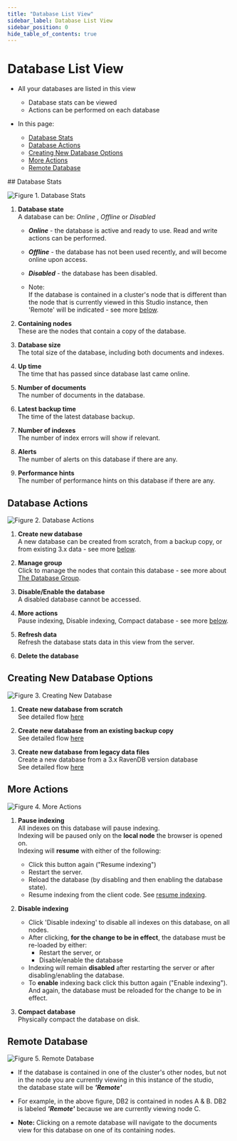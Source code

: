 ```yaml
---
title: "Database List View"
sidebar_label: Database List View
sidebar_position: 0
hide_table_of_contents: true
---
```



# Database List View
<Admonition type="note" title="Note">

* All your databases are listed in this view  
  * Database stats can be viewed  
  * Actions can be performed on each database  

* In this page:  
  * [Database Stats](../../studio/database/databases-list-view.mdx#database-stats)  
  * [Database Actions](../../studio/database/databases-list-view.mdx#database-actions)  
  * [Creating New Database Options](../../studio/database/databases-list-view.mdx#creating-new-database-options)  
  * [More Actions](../../studio/database/databases-list-view.mdx#more-actions)  
  * [Remote Database](../../studio/database/databases-list-view.mdx#remote-database)  
</Admonition>
## Database Stats

![Figure 1. Database Stats](./assets/database-stats.png)

1. **Database state**    
   A database can be: _Online_ , _Offline_ or _Disabled_        

   * ***Online***   - the database is active and ready to use. Read and write actions can be performed.  
   * ***Offline***  - the database has not been used recently, and will become online upon access.  
   * ***Disabled*** - the database has been disabled.  
  
   * Note:  
     If the database is contained in a cluster's node that is different than the node that is currently viewed in this Studio instance, then 'Remote' will be indicated - see more [below](../../studio/database/databases-list-view.mdx#remote-database).

2. **Containing nodes**   
   These are the nodes that contain a copy of the database. 

3. **Database size**    
   The total size of the database, including both documents and indexes.

4. **Up time**        
   The time that has passed since database last came online. 

5. **Number of documents**      
   The number of documents in the database.

6. **Latest backup time**      
   The time of the latest database backup.
      
7. **Number of indexes**    
   The number of index errors will show if relevant.

8. **Alerts**    
   The number of alerts on this database if there are any.

9. **Performance hints**    
   The number of performance hints on this database if there are any.
   


## Database Actions

![Figure 2. Database Actions](./assets/database-actions-1.png)

1. **Create new database**  
   A new database can be created from scratch, from a backup copy, or from existing 3.x data - see more [below](../../studio/database/databases-list-view.mdx#creating-new-database-options).

2. **Manage group**  
   Click to manage the nodes that contain this database - see more about [The Database Group](../../studio/database/settings/manage-database-group.mdx).

3. **Disable/Enable the database**  
   A disabled database cannot be accessed. 

4. **More actions**  
   Pause indexing, Disable indexing, Compact database - see more [below](../../studio/database/databases-list-view.mdx#more-actions). 

5. **Refresh data**  
   Refresh the database stats data in this view from the server.

6. **Delete the database**  


## Creating New Database Options

![Figure 3. Creating New Database](./assets/database-actions-2.png)

1. **Create new database from scratch**   
   See detailed flow [here](../../studio/database/create-new-database/general-flow.mdx)  

2. **Create new database from an existing backup copy**   
   See detailed flow [here](../../studio/database/create-new-database/from-backup.mdx)  

3. **Create new database from legacy data files**      
   Create a new database from a 3.x RavenDB version database    
   See detailed flow [here](../../studio/database/create-new-database/from-legacy-files.mdx)


## More Actions

![Figure 4. More Actions](./assets/database-actions-3.png)

1. **Pause indexing**      
   All indexes on this database will pause indexing.  
   Indexing will be paused only on the __local node__ the browser is opened on.  
   Indexing will __resume__ with either of the following:  
     * Click this button again ("Resume indexing")  
     * Restart the server.  
     * Reload the database (by disabling and then enabling the database state).  
     * Resume indexing from the client code. See [resume indexing](../../client-api/operations/maintenance/indexes/start-indexing.mdx).  

2. **Disable indexing**     
   * Click 'Disable indexing' to disable all indexes on this database, on all nodes.  
   * After clicking, __for the change to be in effect__, the database must be re-loaded by either:  
      * Restart the server, or  
      * Disable/enable the database  
   * Indexing will remain __disabled__ after restarting the server or after disabling/enabling the database.  
   * To __enable__ indexing back click this button again ("Enable indexing").  
     And again, the database must be reloaded for the change to be in effect.  

3. **Compact database**   
   Physically compact the database on disk.  


## Remote Database

![Figure 5. Remote Database](./assets/database-actions-4.png)

* If the database is contained in one of the cluster's other nodes, but not in the node you are currently viewing in this instance of the studio,  
  the database state will be ***'Remote'***

* For example, in the above figure, DB2 is contained in nodes A & B. 
  DB2 is labeled ***'Remote'*** because we are currently viewing node C.  

* **Note:** Clicking on a remote database will navigate to the documents view for this database on one of its containing nodes.  

